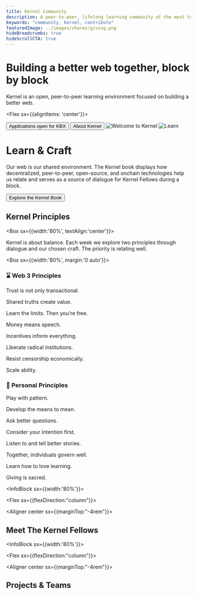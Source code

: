 ```yaml
---
title: Kernel Community
description: A peer-to-peer, lifelong learning community of the most talented individuals in web3
keywords: "community, kernel, contribute"
featuredImage: ../images/shares/giving.png
hideBreadcrumbs: true
hideScrollCTA: true
---
```


<InfoBlock>

<Box>

# Building a better web together, block by block

Kernel is an open, peer-to-peer learning environment focused on building a better web.

<Flex sx={{alignItems: 'center'}}>

  <Button to='https://apply.kernel.community' inline>
    Applications open for KBX
  </Button>

  <Button to='/start/' outline inline>
    About Kernel
  </Button>



</Flex>

</Box>

<Image src="/images/kernel_lp.png" title="Welcome to Kernel" />

</InfoBlock>

<InfoBlock>

<Image src="/images/kernel_learn.png" title="Learn" />

<Box>

# Learn & Craft

Our web is our shared environment. The Kernel book displays how decentralized, peer-to-peer, open-source, and onchain technologies help us relate and serves as a source of dialogue for Kernel Fellows during a block.

<Button to="/start/">Explore the Kernel Book</Button>

</Box>

</InfoBlock>


<Aligner center>

## Kernel Principles

</Aligner>

<Aligner center>

<Box sx={{width:'80%', textAlign:'center'}}>

Kernel is about balance. Each week we explore two principles through dialogue and our chosen craft. The priority is relating well.

</Box>

</Aligner>

<Box sx={{width:'80%', margin:'0 auto'}}>

<Column>

<Box>

### ⌛️ Web 3 Principles

<Process>

Trust is not only transactional.

Shared truths create value.

Learn the limits. Then you're free.

Money means speech.

Incentives inform everything.

Liberate radical institutions.

Resist censorship economically.

Scale ability.

</Process>

</Box>

<Box>

### 🌈 Personal Principles

<Process>

Play with pattern.

Develop the means to mean.

Ask better questions.

Consider your intention first.

Listen to and tell better stories.

Together, individuals govern well.

Learn how to love learning.

Giving is sacred.

</Process>

</Box>

</Column>

</Box>


<InfoBlock sx={{width:'80%'}}>

<Flex sx={{flexDirection:"column"}}>

<Aligner center sx={{marginTop:"-4rem"}}>

## Meet The Kernel Fellows

</Aligner>

</Flex>

</InfoBlock>

<Aligner center>

<Fellows />

</Aligner>


<InfoBlock sx={{width:'80%'}}>

<Flex sx={{flexDirection:"column"}}>

<Aligner center sx={{marginTop:"-4rem"}}>

## Projects & Teams

</Aligner>

</Flex>

</InfoBlock>

<Aligner center>

<Projects />

</Aligner>
